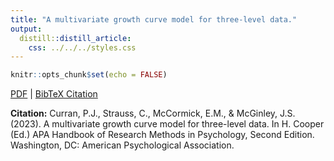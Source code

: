 ```yaml
---
title: "A multivariate growth curve model for three-level data."
output:
  distill::distill_article:
    css: ../../../styles.css
---
```


```r
knitr::opts_chunk$set(echo = FALSE)
```

[<i class="fas fa-file-download"></i> PDF](34.Curran-Strauss-McCormick-McGinley-2023-APA.pdf) | [<i class="fas fa-quote-left"></i><i class="fas fa-quote-right"></i> BibTeX Citation](cite.bib)


**Citation:** Curran, P.J., Strauss, C., McCormick, E.M., & McGinley, J.S. (2023). A multivariate growth curve model for three-level data. In H. Cooper (Ed.) APA Handbook of Research Methods in Psychology, Second Edition. Washington, DC: American Psychological Association.